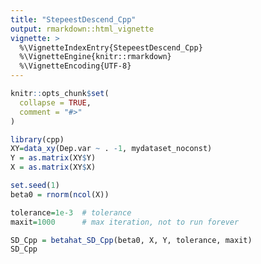 ```yaml
---
title: "StepeestDescend_Cpp"
output: rmarkdown::html_vignette
vignette: >
  %\VignetteIndexEntry{StepeestDescend_Cpp}
  %\VignetteEngine{knitr::rmarkdown}
  %\VignetteEncoding{UTF-8}
---
```


```r
knitr::opts_chunk$set(
  collapse = TRUE,
  comment = "#>"
)
```

```r
library(cpp)
XY=data_xy(Dep.var ~ . -1, mydataset_noconst)
Y = as.matrix(XY$Y)
X = as.matrix(XY$X)

set.seed(1)
beta0 = rnorm(ncol(X))

tolerance=1e-3  # tolerance
maxit=1000      # max iteration, not to run forever

SD_Cpp = betahat_SD_Cpp(beta0, X, Y, tolerance, maxit)
SD_Cpp
```
